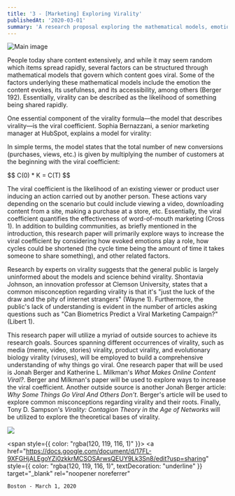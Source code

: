```yaml
---
title: '3 - [Marketing] Exploring Virality'
publishedAt: '2020-03-01'
summary: 'A research proposal exploring the mathematical models, emotional factors, and misconceptions behind viral content, with insights from marketing and behavioral science.'
---
```


<div style={{display: 'flex', justifyContent: 'center'}}>
  <img 
    src="/images/3-1.gif" 
    alt="Main image"
    style={{ width: '90%', maxWidth: '700px' }} 
  />
</div>

People today share content extensively, and while it may seem random which items spread rapidly, several factors can be structured through mathematical models that govern which content goes viral. Some of the factors underlying these mathematical models include the emotion the content evokes, its usefulness, and its accessibility, among others (Berger 192). Essentially, virality can be described as the likelihood of something being shared rapidly.

One essential component of the virality formula—the model that describes virality—is the viral coefficient. Sophia Bernazzani, a senior marketing manager at HubSpot, explains a model for virality:

In simple terms, the model states that the total number of new conversions (purchases, views, etc.) is given by multiplying the number of customers at the beginning with the viral coefficient:

<div style={{display: 'flex', justifyContent: 'center', margin: '1.5em 0'}}>
$$ C(0) * K = C(T) $$
</div>

The viral coefficient is the likelihood of an existing viewer or product user inducing an action carried out by another person. These actions vary depending on the scenario but could include viewing a video, downloading content from a site, making a purchase at a store, etc. Essentially, the viral coefficient quantifies the effectiveness of word-of-mouth marketing (Cross 1). In addition to building communities, as briefly mentioned in the introduction, this research paper will primarily explore ways to increase the viral coefficient by considering how evoked emotions play a role, how cycles could be shortened (the cycle time being the amount of time it takes someone to share something), and other related factors.

Research by experts on virality suggests that the general public is largely uninformed about the models and science behind virality. Shontavia Johnson, an innovation professor at Clemson University, states that a common misconception regarding virality is that it's "just the luck of the draw and the pity of internet strangers" (Wayne 1). Furthermore, the public's lack of understanding is evident in the number of articles asking questions such as "Can Biometrics Predict a Viral Marketing Campaign?" (Libert 1).

This research paper will utilize a myriad of outside sources to achieve its research goals. Sources spanning different occurrences of virality, such as media (meme, video, stories) virality, product virality, and evolutionary biology virality (viruses), will be employed to build a comprehensive understanding of why things go viral. One research paper that will be used is Jonah Berger and Katherine L. Milkman's *What Makes Online Content Viral?*. Berger and Milkman's paper will be used to explore ways to increase the viral coefficient. Another outside source is another Jonah Berger article: *Why Some Things Go Viral And Others Don't*. Berger's article will be used to explore common misconceptions regarding virality and their roots. Finally, Tony D. Sampson's *Virality: Contagion Theory in the Age of Networks* will be utilized to explore the theoretical bases of virality.

![](/images/3-2.gif)

<span style={{ color: "rgba(120, 119, 116, 1)" }}>
  <a
    href="https://docs.google.com/document/d/17FL-9XFGHjALEgoYZi0zkkrMCSOSArwsQEUY9Lk3Sn8/edit?usp=sharing"
    style={{
      color: "rgba(120, 119, 116, 1)",
      textDecoration: "underline"
    }}
    target="_blank"
    rel="noopener noreferrer"
  >
    Boston - March 1, 2020
  </a>
</span>